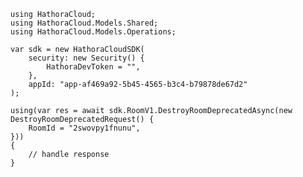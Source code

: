 ```unity DestroyRoomDeprecated.
using HathoraCloud;
using HathoraCloud.Models.Shared;
using HathoraCloud.Models.Operations;

var sdk = new HathoraCloudSDK(
    security: new Security() {
        HathoraDevToken = "",
    },
    appId: "app-af469a92-5b45-4565-b3c4-b79878de67d2"
);

using(var res = await sdk.RoomV1.DestroyRoomDeprecatedAsync(new DestroyRoomDeprecatedRequest() {
    RoomId = "2swovpy1fnunu",
}))
{
    // handle response
}
```
